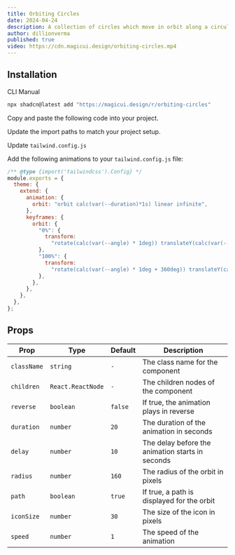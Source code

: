 ```yaml
---
title: Orbiting Circles
date: 2024-04-24
description: A collection of circles which move in orbit along a circular path
author: dillionverma
published: true
video: https://cdn.magicui.design/orbiting-circles.mp4
---
```


<ComponentPreview name="orbiting-circles-demo" />

## Installation

<Tabs defaultValue="cli">

<TabsList>
  <TabsTrigger value="cli">CLI</TabsTrigger>
  <TabsTrigger value="manual">Manual</TabsTrigger>
</TabsList>
<TabsContent value="cli">

```bash
npx shadcn@latest add "https://magicui.design/r/orbiting-circles"
```

</TabsContent>

<TabsContent value="manual">

<Steps>

<Step>Copy and paste the following code into your project.</Step>

<ComponentSource name="orbiting-circles" />

<Step>Update the import paths to match your project setup.</Step>

<Step>Update `tailwind.config.js`</Step>

Add the following animations to your `tailwind.config.js` file:

```js title="tailwind.config.js" {5-19}
/** @type {import('tailwindcss').Config} */
module.exports = {
  theme: {
    extend: {
      animation: {
        orbit: "orbit calc(var(--duration)*1s) linear infinite",
      },
      keyframes: {
        orbit: {
          "0%": {
            transform:
              "rotate(calc(var(--angle) * 1deg)) translateY(calc(var(--radius) * 1px)) rotate(calc(var(--angle) * -1deg))",
          },
          "100%": {
            transform:
              "rotate(calc(var(--angle) * 1deg + 360deg)) translateY(calc(var(--radius) * 1px)) rotate(calc((var(--angle) * -1deg) - 360deg))",
          },
        },
      },
    },
  },
};
```

</Steps>

</TabsContent>

</Tabs>

## Props

| Prop        | Type              | Default | Description                                      |
| ----------- | ----------------- | ------- | ------------------------------------------------ |
| `className` | `string`          | `-`     | The class name for the component                 |
| `children`  | `React.ReactNode` | `-`     | The children nodes of the component              |
| `reverse`   | `boolean`         | `false` | If true, the animation plays in reverse          |
| `duration`  | `number`          | `20`    | The duration of the animation in seconds         |
| `delay`     | `number`          | `10`    | The delay before the animation starts in seconds |
| `radius`    | `number`          | `160`   | The radius of the orbit in pixels                |
| `path`      | `boolean`         | `true`  | If true, a path is displayed for the orbit       |
| `iconSize`  | `number`          | `30`    | The size of the icon in pixels                   |
| `speed`     | `number`          | `1`     | The speed of the animation                       |
